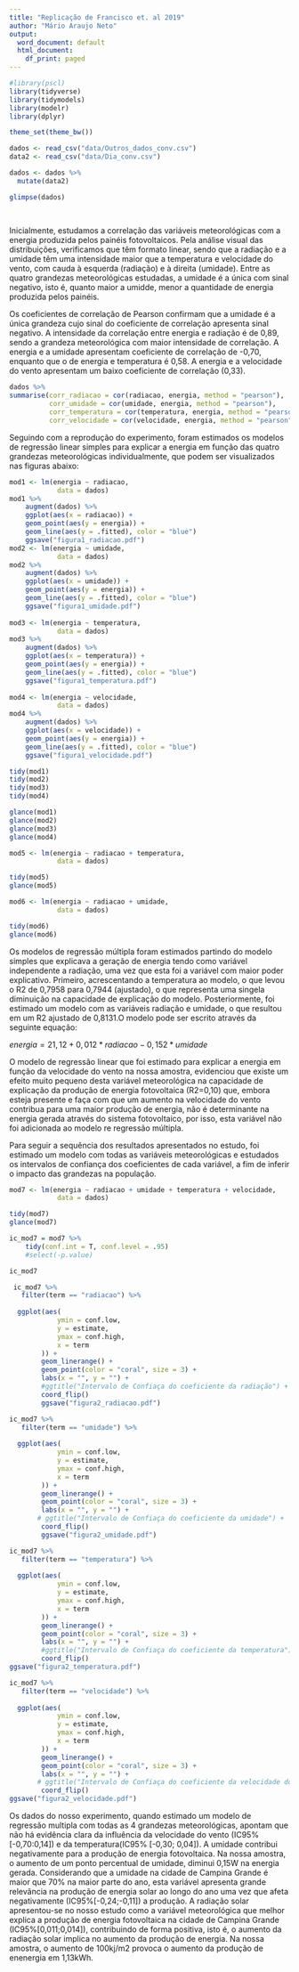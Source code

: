 ```yaml
---
title: "Replicação de Francisco et. al 2019"
author: "Mário Araujo Neto"
output:
  word_document: default
  html_document:
    df_print: paged
---
```






```r
#library(pscl)
library(tidyverse)
library(tidymodels)
library(modelr) 
library(dplyr)

theme_set(theme_bw())

dados <- read_csv("data/Outros_dados_conv.csv")
data2 <- read_csv("data/Dia_conv.csv")

dados <- dados %>%
  mutate(data2)

glimpse(dados)
  
 
```


Inicialmente, estudamos a correlação das variáveis meteorológicas com a energia produzida pelos painéis fotovoltaicos. Pela análise visual das distribuições, verificamos que têm formato linear, sendo que a radiação e a umidade têm uma intensidade maior que a temperatura e velocidade do vento, com cauda à esquerda (radiação) e à direita (umidade). Entre as quatro grandezas meteorológicas estudadas, a umidade é a única com sinal negativo, isto é, quanto maior a umidde, menor a quantidade de energia produzida pelos painéis.

Os coeficientes de correlação de Pearson confirmam que a umidade é a única grandeza cujo sinal do coeficiente de correlação apresenta sinal negativo. A intensidade da correlação entre energia e radiação é de 0,89, sendo a grandeza meteorológica com maior intensidade de correlação. A energia e a umidade apresentam coeficiente de correlação de -0,70, enquanto que o de energia e temperatura é 0,58. A energia e a velocidade do vento apresentam um baixo coeficiente de correlação (0,33).




```r
dados %>% 
summarise(corr_radiacao = cor(radiacao, energia, method = "pearson"),
          corr_umidade = cor(umidade, energia, method = "pearson"),
          corr_temperatura = cor(temperatura, energia, method = "pearson"),
          corr_velocidade = cor(velocidade, energia, method = "pearson"))
```

Seguindo com a reprodução do experimento, foram estimados os modelos de regressão linear simples para explicar a energia em função das quatro grandezas meteorológicas individualmente, que podem ser visualizados nas figuras abaixo:



```r
mod1 <- lm(energia ~ radiacao,
            data = dados)
mod1 %>% 
    augment(dados) %>% 
    ggplot(aes(x = radiacao)) +
    geom_point(aes(y = energia)) +
    geom_line(aes(y = .fitted), color = "blue")
    ggsave("figura1_radiacao.pdf")
mod2 <- lm(energia ~ umidade,
            data = dados)
mod2 %>% 
    augment(dados) %>% 
    ggplot(aes(x = umidade)) +
    geom_point(aes(y = energia)) +
    geom_line(aes(y = .fitted), color = "blue")
    ggsave("figura1_umidade.pdf")
    
mod3 <- lm(energia ~ temperatura,
            data = dados)
mod3 %>% 
    augment(dados) %>% 
    ggplot(aes(x = temperatura)) +
    geom_point(aes(y = energia)) +
    geom_line(aes(y = .fitted), color = "blue")
    ggsave("figura1_temperatura.pdf")
    
mod4 <- lm(energia ~ velocidade,
            data = dados)
mod4 %>% 
    augment(dados) %>% 
    ggplot(aes(x = velocidade)) +
    geom_point(aes(y = energia)) +
    geom_line(aes(y = .fitted), color = "blue")
    ggsave("figura1_velocidade.pdf")

tidy(mod1)
tidy(mod2)
tidy(mod3)
tidy(mod4)

glance(mod1)
glance(mod2)
glance(mod3)
glance(mod4)
```



```r
mod5 <- lm(energia ~ radiacao + temperatura,
            data = dados)

tidy(mod5)
glance(mod5)
```



```r
mod6 <- lm(energia ~ radiacao + umidade,
            data = dados)

tidy(mod6)
glance(mod6)
```


Os modelos de regressão múltipla foram estimados partindo do modelo simples que explicava a geração de energia tendo como variável independente a radiação, uma vez que esta foi a variável com maior poder explicativo. Primeiro, acrescentando a temperatura ao modelo, o que levou o R2 de 0,7958 para 0,7944 (ajustado), o que representa uma singela diminuição na capacidade de explicação do modelo. 
Posteriormente, foi estimado um modelo com as variáveis radiação e umidade, o que resultou em um R2 ajustado de 0,8131.O modelo pode ser escrito através da seguinte equação:

$energia = 21,12 + 0,012*radiacao - 0,152*umidade$

O modelo de regressão linear que foi estimado para explicar a energia em função da velocidade do vento na nossa amostra, evidenciou que existe um efeito muito pequeno desta variável meteorológica na capacidade de explicação da produção de energia fotovoltaica (R2=0,10) que, embora esteja presente e faça com que um aumento na velocidade do vento contribua para uma maior produção de energia, não é determinante na energia gerada através do sistema fotovoltaico, por isso, esta variável não foi adicionada ao modelo re regressão múltipla.


Para seguir a sequência dos resultados apresentados no estudo, foi estimado um modelo com todas as variáveis meteorológicas e estudados os intervalos de confiança dos coeficientes de cada variável, a fim de inferir o impacto das grandezas na população. 



```r
mod7 <- lm(energia ~ radiacao + umidade + temperatura + velocidade,
            data = dados)

tidy(mod7)
glance(mod7)
```

```r
ic_mod7 = mod7 %>% 
    tidy(conf.int = T, conf.level = .95)
    #select(-p.value)

ic_mod7
```


```r
 ic_mod7 %>% 
   filter(term == "radiacao") %>% 
  
  ggplot(aes(
            ymin = conf.low,
            y = estimate,
            ymax = conf.high,
            x = term
        )) +
        geom_linerange() +
        geom_point(color = "coral", size = 3) +
        labs(x = "", y = "") +
        #ggtitle("Intervalo de Confiaça do coeficiente da radiação") +
        coord_flip()
        ggsave("figura2_radiacao.pdf")
```


```r
ic_mod7 %>% 
   filter(term == "umidade") %>% 
  
  ggplot(aes(
            ymin = conf.low,
            y = estimate,
            ymax = conf.high,
            x = term
        )) +
        geom_linerange() +
        geom_point(color = "coral", size = 3) +
        labs(x = "", y = "") +
       # ggtitle("Intervalo de Confiaça do coeficiente da umidade") +
        coord_flip()
        ggsave("figura2_umidade.pdf")
```

```r
ic_mod7 %>% 
   filter(term == "temperatura") %>% 
  
  ggplot(aes(
            ymin = conf.low,
            y = estimate,
            ymax = conf.high,
            x = term
        )) +
        geom_linerange() +
        geom_point(color = "coral", size = 3) +
        labs(x = "", y = "") +
        #ggtitle("Intervalo de Confiaça do coeficiente da temperatura") +
        coord_flip()
ggsave("figura2_temperatura.pdf")
```

```r
ic_mod7 %>% 
   filter(term == "velocidade") %>% 
  
  ggplot(aes(
            ymin = conf.low,
            y = estimate,
            ymax = conf.high,
            x = term
        )) +
        geom_linerange() +
        geom_point(color = "coral", size = 3) +
        labs(x = "", y = "") +
       # ggtitle("Intervalo de Confiaça do coeficiente da velocidade do vento") +
        coord_flip()
ggsave("figura2_velocidade.pdf")
```




Os dados do nosso experimento, quando estimado um modelo de regressão multipla com todas as 4 grandezas meteorológicas, apontam que não há evidência clara da influência da velocidade do vento (IC95% [-0,70:0,14]) e da temperatura(IC95% [-0,30; 0,04]). 
A umidade contribui negativamente para a produção de energia fotovoltaica. Na nossa amostra, o aumento de um ponto percentual de umidade, diminui 0,15W na energia gerada. Considerando que a umidade na cidade de Campina Grande é maior que 70% na maior parte do ano, esta variável apresenta grande relevância na produção de energia solar ao longo do ano uma vez que afeta negativamente (IC95%[-0,24;-0,11]) a produção. 
A radiação solar apresentou-se no nosso estudo como a variável meteorológica que melhor explica a produção de energia fotovoltaica na cidade de Campina Grande (IC95%[0,011;0,014]), contribuindo de forma positiva, isto é, o aumento da radiação solar implica no aumento da produção de energia. Na nossa amostra, o aumento de 100kj/m2 provoca o aumento da produção de enenergia em 1,13kWh.




